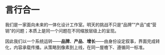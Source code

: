 
# 言行合一

我们是一家面向未来的一体化设计工作室。明天的挑战不只是“品牌”“产品”或“营销”的问题；本质上是同一个问题在不同缩放层级上的呈现。

因此我们以一个系统运转——**品牌**、**产品**、**增长**——由身份设定叙事，界面完成转化，内容承载传播。从策略到像素到上线，在同一屋檐下、遵循同一标准。

<WorkCatalog />
